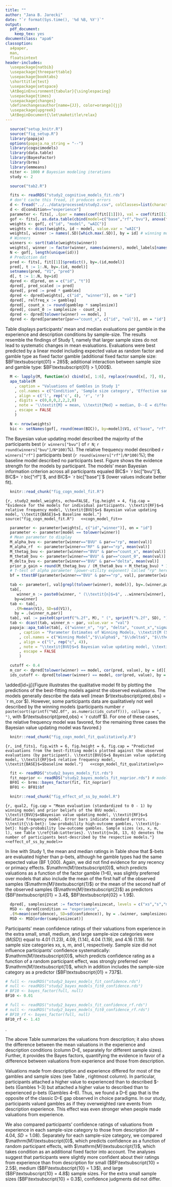 ```yaml
---
title: ""
author: "Jana B. Jarecki"
date: "`r format(Sys.time(), '%d %B, %Y')`"
output:
  pdf_document:
    keep_tex: yes
documentclass: "apa6"
classoption:
  a4paper,
  man,
  floatsintext
header-includes:
  \usepackage{natbib}
  \usepackage{threeparttable}
  \usepackage{booktabs}
  \shorttitle{test}
  \usepackage{setspace}
  \AtBeginEnvironment{tabular}{\singlespacing}
  \usepackage{times}
  \usepackage{changes}
  \definechangesauthor[name={JJ}, color=orange]{jj}
  \usepackage{upgreek}
  \AtBeginDocument{\let\maketitle\relax}
---
```


```r
  source("setup_knitr.R")
  source("fig_setup.R")
  library(papaja)
  options(papaja.na_string = "--")
  library(cogscimodels)
  library(data.table)
  library(BayesFactor)
  library(brms)
  library(emmeans)  
  niter <- 1000 # Bayesian modeling iterations
  study <- 2
```

```r
  source("tab2.R")
```

```r
  fits <- readRDS("study2_cognitive_models_fit.rds")
  # don't cache this fread, it produces errors
  d <- fread("../../data/processed/study2.csv", colClasses=list(character="id"))
  d <- d[condition=="experience"]
  parameter <- fits[, .(par = names(coef(fit[[1]])), val = coef(fit[[1]])), by = .(id, model)]
  gof <- fits[, as.data.table(cbind(model=c("base","rf","bvu"), anova(fit[[1]], fit[[2]], fit[[3]])[, c("wAIC", "AIC", "BIC")])), by = id]
  weights <- gof[, c("id", "model", "wAIC")]
  weights <- dcast(weights, id ~ model, value.var = "wAIC")
  weights[, winner := names(.SD)[which.max(.SD)], by = id] # winning models
  # Winners
  winners <- sort(table(weights$winner))
  weights[, winner := factor(winner, names(winners), model_labels[names(winners)])]
  N <- gof[, length(unique(id))]
  # Prediction dat
  pred <- fits[, fit[[1]]$predict(), by=.(id,model)]
  pred[, t := 1:.N, by=.(id, model)]
  setnames(pred, "V1", "pred")
  d[, t := 1:.N, by=id]
  dpred <- d[pred, on = c("id", "t")]
  dpred[, pred_scaled := pred]
  dpred[, pred := pred * gamblex]
  dpred <- dpred[weights[, c("id", "winner")], on = "id"]
  dpred[, relfreq_x := gamblep]
  dpred[, count_x := round(gamblep * samplesize)]
  dpred[, count_0 := samplesize - count_x]
  dpred <- dpred[tolower(winner) == model, ]
  dpred <- dpred[parameter[par=="count_x", c("id", "val")], on = "id"]
```


\subsection{Evaluations of Gambles by Condition and Sample Size}
Table \ref{tab:means_study2} displays participants' mean and median evaluations per gamble in the experience and description conditions by sample-size. The results resemble the findings of Study 1, namely that larger sample sizes do not lead to systematic changes in mean evaluations. Evaluations were best predicted by a linear model including expected value as random factor and gamble type as fixed factor gamble (additional fixed factor sample size: $BF\textsubscript{01} = 285$; additional interaction between sample size and gamble type: $BF\textsubscript{01} > 1,000$).

<!-- 
```r
  dagg <- d[, .(M=mean(value), SD=sd(value)), by = .(samplesizecat, gambletype)]
  ggplot(dagg, aes(samplesizecat)) +
    geom_jitter(data=d, aes(y=value), alpha = 0.01) +
    geom_violin(data=d, aes(y=value), color = "grey", fill = "grey", alpha = .4) +
    geom_boxplot(data=d, aes(y=value), fill = NA, color = "white", width = 0.2, size = 1) +
    geom_errorbar(aes(ymin = M-SD, ymax=M+SD), width = 0.1, size = 0.8) +
    geom_point(aes(y=M), size = 3) +
    facet_wrap(~gambletype) +
    ylim(0,27) +
    ylab("Evaluation (M +/- SD)") +
    xlab("Sample Size") +
    labs(caption = "Note: -- denotes description condition") +
    geom_segment(aes(x = "xs", xend = "l", y = 27, yend = 27), color = "grey") +
    geom_label(aes(y = 27, x = "s", label = " Experience"), hjust = 0.03, label.size = 0, size = 2.7, fontface = 3, vjust = 0.4) +
    theme(aspect.ratio = 1)
``` 
-->

```r
  M <- lapply(M, function(x) cbind(x[, 1:6], replace(round(x[, 7], 0), round(x[, 7], 0) > 1000, ">1000")))
  apa_table(M
    , caption = "Valuations of Gambles in Study 1"
    , col.names = c("Condition", 'Sample size category', 'Effective sample size', '\\textit{Med}', '\\textit{M}', 'D--E', 'D--E:$BF\\textsubscript{10}$')
    , align = c('l', rep('c', 4), 'r', 'r')
    , digits = c(0,0,0,2,2,2,0)
    , note = '\\textit{M} = mean, \\textit{Med} = median, D--E = difference between mean description-based valuations and experience-based valuations, $BF\\textsubscript{10}$ = Bayes Factor quantifying the evidence for a linear model $\\mathrm{M}\\textsubscript{1}$ predicting that valuations differ between description and experience over a linear model $\\mathrm{M}\\textsubscript{0}$ predicting no such differences; both models models contain a by-participant random effect. Gambles IDs 1, 2, and 3 are \\$-bets; Gamble IDs 4, 5, and 6 are p-bets.'
    , escape = FALSE
    )
```

\subsection{Cognitive modeling of experience-based evaluations}
\added[id=jj]{The modeling procedure followed the procedure in Study~1.}

```r
  N <- nrow(weights)
  bic <- setNames(gof[, round(mean(BIC)), by=model]$V1, c("base", "rf", "bvu"))
```

\subsubsection{Modeling Results}
\added[id=jj]{The next section presents the quantitative cognitive model fit, the qualitative model fit, and lastly the effects of sample size given the cognitive strategies.}

\textit{Quantitative Model Fit.} The Bayesian value updating model described the majority of the participants best (`r winners["bvu"]` of `r N`; `r round(winners["bvu"]/N*100)`\%). The relative frequency model described `r winners["rf"]` participants best (`r round(winners["rf"]/N*100)`\%); the baseline model described no participants best. Figure \ref{fig:study2_model_weights} shows the evidence strength for the models by participant. The models' mean Bayesian information criterion across all participants equaled BIC\textsubscript{BVU}$= `r bic["bvu"]`$, BIC\textsubscript{RF}$= `r bic["rf"]`$, and BIC\textsubscript{BASE}$= `r bic["base"]`$ (lower values indicate better fit).


```r
  knitr::read_chunk("fig_cogn_model_fit.R")
```
```{r, study2_model_weights, echo=FALSE, fig.height = 4, fig.cap = "Evidence for the models for individual participants. \\textit{RF}$=$ relative frequency model, \\textit{BVU}$=$ Bayesian value updating model, \\textit{BASE}$=$ Baseline model."}
  source("fig_cogn_model_fit.R")
  <<cogn_model_fit>>
```

```r
  parameter <- parameter[weights[, c("id","winner")], on = "id"]
  parameter <- parameter[model == tolower(winner)]
  # Mean parameter to display
  M_alpha_bvu <- parameter[winner=="BVU" & par=="rp", mean(val)]
  M_alpha_rf  <- parameter[winner=="RF" & par=="rp", mean(val)]
  M_thetag_bvu <- parameter[winner=="BVU" & par=="count_x", mean(val)]
  M_theta0_bvu <- parameter[winner=="BVU" & par=="count_0", mean(val)]
  M_delta_bvu <- parameter[winner=="BVU" & par=="delta", mean(val)]
  prior_p_gain = round(M_thetag_bvu / (M_theta0_bvu + M_thetag_bvu) * 100)
  # T-test of alpha parameter (power-utility exponent) called "rp" here
  bf = ttestBF(parameter[winner=="BVU" & par=="rp", val], parameter[winner=="RF" & par=="rp", val])
```

\added[id=jj]{
The estimated parameter of the winning models are shown in Table \ref{tab:study2_parameter}. The mean power utility exponent $\alpha$ is relatively similar for participants classified as using a Bayesian value updating strategy ($M_{\alpha}= `r M_alpha_bvu`$) compared to those using a relative frequency strategy ($M_{\alpha}=`r M_alpha_rf`$), `r apa_print(bf)$full_result`. Like in Study 1, the participants using the Bayesian strategy had a loss prior, on avarage; they believed that gains occur with `r prior_p_gain`\% (gain prior $\theta_G = `r M_thetag_bvu`$; zero-outcome prior $\theta_0 = `r M_theta0_bvu`$). Again, the learning rate parameter $\delta$ shows liberal learning ($M_{\delta}=`r M_delta_bvu`$).
}

```r
  tab <- parameter[, val[grepl(tolower(winner), model)], by=.(winner,par)]
  tab[,
     winner_n := paste0(winner, " (\\textit{n}$=$", ..winners[winner], ")"),
    by=winner]
  tab <- tab[,
    .(M=mean(V1), SD=sd(V1)),
    by = .(winner_n,par)]
  tab[, val := paste0(sprintf("%.2f", M), " (", sprintf("%.2f", SD), ")")]
  tab <- dcast(tab, winner_n ~ par, value.var = "val")
  papaja::apa_table(tab[, c("winner_n", "rp", "delta", "count_x","sigma")]
      , caption = "Parameter Estimates of Winning Models, \\textit{M (SD)}"
      , col.names = c("Winning Model","$\\alpha$", "$\\delta$", "$\\theta_G$","$\\sigma$")
      , align = c("l", rep("c", 4)),
      , note = "\\textit{BVU}$=$ Bayesian value updating model, \\textit{RF}$=$ relative frequency model. Parameters denote: $\\alpha=$ power utility exponent, $\\theta_G$ gain prior, $\\sigma$ standard deviation."
      , escape = FALSE
      )
```

```r
  cutoff <- 0.4
  m_cor <- dpred[tolower(winner) == model, cor(pred, value), by = id][, mean(V1)]
  ids_cutoff <- dpred[tolower(winner) == model, cor(pred, value), by = id][V1 < cutoff]$id
```

\textit{Qualitative Model Fit.}
\added[id=jj]{Figure \ref{fig:ind_fits1} illustrates the qualitative model fit by plotting the predictions of the best-fitting models against the observed evaluations. The models generally describe the data well (mean $r\textsubscript{pred,obs} = `r m_cor`$). However, some participants data are qualitatively not well described by the winning models (participants number `r paste(sort(sprintf("%02.0f", as.numeric(ids_cutoff))), collapse = ", ")`, with $r\textsubscript{pred,obs} < `r cutoff`$). For one of these cases, the relative frequency model was favored, for the remaining three cases the Bayesian value updating model was favored.\footnote{Note, however, that participant number 7 evaluated all gambles with zero, which indicates inattentiveness or not comprehending the task.}}


```r
  knitr::read_chunk("fig_cogn_model_fit_qualitatively.R")
```
```{r, ind_fits1, fig.with = 6, fig.height = 6, fig.cap = "Predicted evaluations from the best-fitting models plotted against the observed evaluations (by participant). \\textit{BVU}$=$ Bayesian value updating model, \\textit{RF}$=$ relative frequency model, \\textit{BASE}$=$baseline model."}
  <<cogn_model_fit_qualitatively>>
```

\added[id=jj]{The cognitive modeling results thus show greater heterogeneity in Study 2 (compared to Study 1), slightly more than half the participants could be described by a Bayesian strategy, the remaining participants followed a relative-frequency strategy. The higher prevalence of the relative frequency strategy in Study 2 can be explained considering that Study 2 initially withheld the information about the magnitude of the gain outcomes as opposed to Study 1, where participants received outcome information. If participants learn not only probabilities but also outcomes, the task might require more cognitive effort and this might take attention away from prior beliefs.}

\emph{The effect of sample size given cognitive strategies.} \added[id=jj]{We qualitatively investigated how sample size affects the evaluations of relative-frequency-type and Bayesian-type learners. The Bayesian model predicts that sample size changes the evaluations in interaction with the prior beliefs. Participants with a gain prior should decrease the evaluations of \$-bets as sample sizes increase; participants with a zero-outcome prior should increase their evaluations of p-bets as sample size increases.
}

```r
  fit <- readRDS("study2_bayes_models_fit.rds")
  fit_noprior <- readRDS("study2_bayes_models_fit_noprior.rds") # model without the grouping (RF, BVU-gain, BVU-loss)
  BF01 <- brms::bayes_factor(fit, fit_noprior)
  BF01 <- BF01$bf
```

\added[id=jj]{
Given the cognitive modeling results, participants were classified as relative-frequency learners, Bayesian learners with gain priors, and Bayesian learners with loss priors (prior parameters $\theta_G > 1$, and $\theta_G \leq 1$, respectively). Figure \ref{fig:qual2} shows how sample size affects the three learner types' evaluations of p-bets and \$-bets. For \$-bets the evaluation of the Bayesian learners show a small interaction with the prior. Statistical analyses by means of a Bayesian generalized linear model\footnote{regressing the (normalized) evaluations on the predictors sample size, gamble type (p-bet, \$-bet), and type (BVU-gain-prior, BVU-loss-prior, RF) with a by-participant random intercept; categorical predictors were effects-coded to facilitate interpretation of interactions \citep[for details, see][]{SingmannForthcoming}}, however, showed no substantial support that including the learner type as predictor (model M\textsubscript{0}) improves goodness of fit compared to excluding learner type as predictor (model M\textsubscript{0}), BF\textsubscript{01} $=`r BF01`$. These results corroborate the findings from Study 1.
}


```r
  knitr::read_chunk("fig_effect_of_ss_by_model.R")
```
```{r, qual2, fig.cap = "Mean evaluation (standardized to 0 - 1) by winning model and prior beliefs of the BVU model. \\textit{BVU}$=$Bayesian value updating model, \\textit{RF}$=$ Relative frequency model. Error bars indicate standard errors. \\textit{\\$-bet}: low-probability high-outcome gambles, \\textit{p-bet}: high-probability low-outcome gambles. Sample sizes (xs, x, m, l), see Table \\ref{tab:Lotteries}. \\textit{n=16, 13, 6} denotes the number of participants best-described by the respective models."}
  <<effect_of_ss_by_model>>
```




\subsubsection{Effect of gamble type and sampling order}
In line with Study 1, the mean and median ratings in Table \ref{tab:means_study2} show that \$-bets are evaluated higher than p-bets, although he gamble types had the same expected value (BF\textsubscript{10} \textgreater 1,000). Again, we did not find evidence for any recency or primacy effects. $\mathrm{M}\textsubscript{0}$, which predicts valuations as a function of the factor gamble (1--6), was slightly preferred over models that also include the mean of the first half of the observed samples ($\mathrm{M}\textsubscript{1}$) or the mean of the second half of the observed samples ($\mathrm{M}\textsubscript{2}$) as predictors ($BF\textsubscript{01} = 3.4$, $BF\textsubscript{02} = 1.9$). 

\subsubsection{Confidence ratings}
```r
  dpred[, samplesizecat := factor(samplesizecat, levels = c("xs","s","m","l"))]
  MSD <- dpred[condition == "experience",
  .(M=mean(confidence), SD=sd(confidence)), by = .(winner, samplesizecat)]
  MSD <- MSD[order(samplesizecat)]

```
Participants' mean confidence ratings of their valuations from experience in the extra small, small, medium, and large sample-size categories were  ($M (SD)$) equal to 4.01 ($1.23$), 4.09, ($1.14$), 4.04 ($1.19)$, and 4.16 ($1.19$). for sample size categories xs, s, m, and l, respectively. Sample size did not influence participants' confidence systematically: $\mathrm{M}\textsubscript{0}$, which predicts confidence rating as a function of a random participant effect, was strongly preferred over $\mathrm{M}\textsubscript{1}$, which in addition includes the sample-size category as a predictor ($BF\textsubscript{01} = 737$).


```r
# full <- readRDS("study2_bayes_models_fit_confidence.rds")
# null <- readRDS("study2_bayes_models_fit0_confidence.rds")
# BF10 <- bayes_factor(full, null)
BF10 <- 0.01

# full <- readRDS("study2_bayes_models_fit_confidence_rf.rds")
# null <- readRDS("study2_bayes_models_fit0_confidence_rf.rds")
# BF10_rf <- bayes_factor(full, null)
BF10_rf <- 1.43
```

\added[id=jj]{The Bayesian cognitive strategy predicts that confidence increases with higher sample sizes; the relative frequency model predicts that sample size has no influence on confidence. To test this, the confidence data was analyzed separately by best-fitting cognitive model (Bayesian-type learners or relative-frequency-type learners). Contrary to the expectations, the Bayesian learners' confidence did not increase with higher sample sizes ($M=`r MSD[winner=="BVU", M]`$ for sample sizes `r MSD[winner=="BVU", paste(samplesizecat, collapse = ", ")]`, respectively. Respective \textit{SD}s $= `r MSD[winner=="BVU", SD]`$). A linear model\footnote{with by-participant random intercept and the predictors effect-coded.} of the confidence ratings, which excluded sample size as predictor, was preferred over a model including sample size (BF\textsubscript{excl,incl} $= `r 1/BF10`$). Similarly, the confidence of relative-frequency-type learners did not show an effect of sample size on confidence ratings ($M=`r MSD[winner=="RF", M]`$ for sample sizes `r MSD[winner=="RF", samplesizecat]`, respectively; \textit{SD}s $= `r MSD[winner=="RF", SD]`$, respectively; BF\textsubscript{excl,incl} $= `r 1/BF10_rf`$)}.


\subsubsection{Description versus experience}
The above Table \ref{tab:means_study2} summarizes the valuations from description; it also shows the difference between the mean valuations in the experience and description conditions (column D--E, separately for different sample sizes). Further, it provides the Bayes factors, quantifying the evidence in favor of a difference between valuations from experience and those from description.

Valuations made from description and experience differed for most of the gambles and sample sizes (see Table \ref{tab:means_study2}, rightmost column). In particular, participants attached a higher value to experienced than to described \$-bets (Gambles 1--3) but attached a higher value to described than to experienced p-bets (Gambles 4--6). Thus, we found a D--E gap that is the opposite of the classic D--E gap observed in choice paradigms. In our study, participants valued gambles as if they overweighted rare events from description \textit{and} experience. This effect was even stronger when people made valuations from experience.

We also compared participants' confidence ratings of valuations from experience in each sample-size category to those from description ($M = 4.04$, $SD = 1.08$). Separately for each sample-size category, we compared $\mathrm{M}\textsubscript{0}$, which predicts confidence as a function of random participant effects, with $\mathrm{M}\textsubscript{1}$, which takes condition as an additional fixed factor into account. The analyses suggest that participants were slightly more confident about their ratings from experience than from description for small ($BF\textsubscript{10} = 2.5$), medium ($BF\textsubscript{10} = 1.3$), and large ($BF\textsubscript{10} = 4.8$) sample sizes. For the extra small sample sizes ($BF\textsubscript{10} = 0.3$), confidence judgments did not differ. 